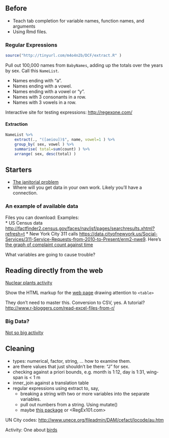 
## Before

* Teach tab completion for variable names, function names, and arguments
* Using Rmd files.

### Regular Expressions

```r
source("http://tinyurl.com/m4o4n2b/DCF/extract.R" )
```

Pull out 100,000 names from `BabyNames`, adding up the totals over the years by sex.  Call this `NameList`.  

* Names ending with "a".
* Names ending with a vowel.
* Names ending with a vowel or "y".
* Names with 3 consonants in a row.
* Names with 3 vowels in a row.

Interactive site for testing expressions: <http://regexone.com/>

#### Extraction

```r
NameList %>% 
    extract(., "([aeiou])$", name, vowel=1 ) %>%
    group_by( sex, vowel ) %>% 
    summarise( total=sum(count) ) %>%
    arrange( sex, desc(total) )
```


## Starters

* [The janitorial problem](http://www.nytimes.com/2014/08/18/technology/for-big-data-scientists-hurdle-to-insights-is-janitor-work.html?_r=1) 
* Where will you get data in your own work.  Likely you'll have a connection.


### An example of available data

Files you can download: Examples:    
* US Census data <http://factfinder2.census.gov/faces/nav/jsf/pages/searchresults.xhtml?refresh=t>
* New York City 311 calls <https://data.cityofnewyork.us/Social-Services/311-Service-Requests-from-2010-to-Present/erm2-nwe9>.  Here's [the graph of complaint count against time](http://dtkaplan.github.io/DCF-2014/CourseNotes/ScrapingData/311-Calls.html) 

What variables are going to cause trouble?

## Reading directly from the web

[Nuclear plants activity](NuclearReactors.pdf)

Show the HTML markup for the [web page](http://en.wikipedia.org/wiki/List_of_nuclear_reactors) drawing attention to `<table>`


  They don't need to master this.  Conversion to CSV, yes. A tutorial? <http://www.r-bloggers.com/read-excel-files-from-r/>
  
### Big Data?

[Not so big activity](NotSoBig.pdf)



## Cleaning

* types: numerical, factor, string, ... how to examine them.
* are there values that just shouldn't be there: "J" for sex.
* checking against a priori bounds, e.g. month is 1:12, day is 1:31, wing-span is < 1 m
* inner_join against a translation table
* regular expressions using extract to, say, 
    * breaking a string with two or more variables into the separate variables.
    * pull out numbers from a string.  Using mutate() 
    * maybe [this package](http://www.r-bloggers.com/canned-regular-expressions-qdapregex-0-1-2-on-cran/) or <RegEx101.com>

UN City codes: <http://www.unece.org/fileadmin/DAM/cefact/locode/au.htm>

Activity: One about [birds](Notes/Week-3-Handout-2.pdf) 



